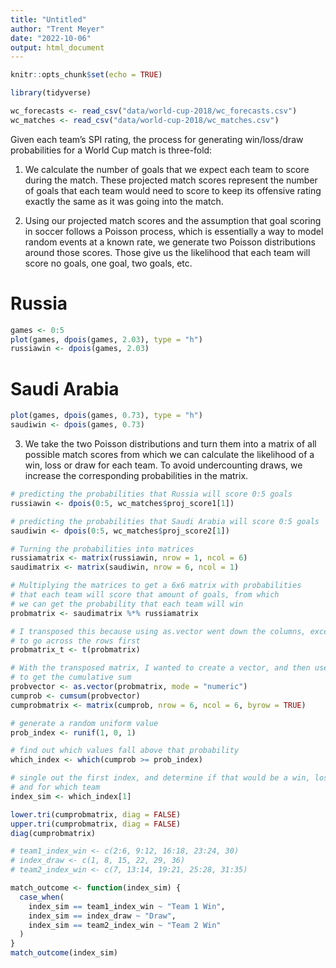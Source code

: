 ```yaml
---
title: "Untitled"
author: "Trent Meyer"
date: "2022-10-06"
output: html_document
---
```


```r
knitr::opts_chunk$set(echo = TRUE)
```

```r
library(tidyverse)

wc_forecasts <- read_csv("data/world-cup-2018/wc_forecasts.csv")
wc_matches <- read_csv("data/world-cup-2018/wc_matches.csv")
```


Given each team’s SPI rating, the process for generating win/loss/draw probabilities for a World Cup match is three-fold:

1. We calculate the number of goals that we expect each team to score during the match. These projected match scores represent the number of goals that each team would need to score to keep its offensive rating exactly the same as it was going into the match.


2. Using our projected match scores and the assumption that goal scoring in soccer follows a Poisson process, which is essentially a way to model random events at a known rate, we generate two Poisson distributions around those scores. Those give us the likelihood that each team will score no goals, one goal, two goals, etc.

# Russia
```r
games <- 0:5
plot(games, dpois(games, 2.03), type = "h")
russiawin <- dpois(games, 2.03)
```

# Saudi Arabia
```r
plot(games, dpois(games, 0.73), type = "h")
saudiwin <- dpois(games, 0.73)
```

3. We take the two Poisson distributions and turn them into a matrix of all possible match scores from which we can calculate the likelihood of a win, loss or draw for each team. To avoid undercounting draws, we increase the corresponding probabilities in the matrix.


```r
# predicting the probabilities that Russia will score 0:5 goals
russiawin <- dpois(0:5, wc_matches$proj_score1[1])

# predicting the probabilities that Saudi Arabia will score 0:5 goals
saudiwin <- dpois(0:5, wc_matches$proj_score2[1])
```

```r
# Turning the probabilities into matrices
russiamatrix <- matrix(russiawin, nrow = 1, ncol = 6)
saudimatrix <- matrix(saudiwin, nrow = 6, ncol = 1)

# Multiplying the matrices to get a 6x6 matrix with probabilities
# that each team will score that amount of goals, from which 
# we can get the probability that each team will win
probmatrix <- saudimatrix %*% russiamatrix 

# I transposed this because using as.vector went down the columns, except I wanted
# to go across the rows first
probmatrix_t <- t(probmatrix)

# With the transposed matrix, I wanted to create a vector, and then use cumsum()
# to get the cumulative sum
probvector <- as.vector(probmatrix, mode = "numeric")
cumprob <- cumsum(probvector)
cumprobmatrix <- matrix(cumprob, nrow = 6, ncol = 6, byrow = TRUE)

# generate a random uniform value
prob_index <- runif(1, 0, 1)

# find out which values fall above that probability
which_index <- which(cumprob >= prob_index)

# single out the first index, and determine if that would be a win, loss, or draw,
# and for which team
index_sim <- which_index[1]

lower.tri(cumprobmatrix, diag = FALSE)
upper.tri(cumprobmatrix, diag = FALSE)
diag(cumprobmatrix)

# team1_index_win <- c(2:6, 9:12, 16:18, 23:24, 30)
# index_draw <- c(1, 8, 15, 22, 29, 36)
# team2_index_win <- c(7, 13:14, 19:21, 25:28, 31:35)

match_outcome <- function(index_sim) {
  case_when(
    index_sim == team1_index_win ~ "Team 1 Win",
    index_sim == index_draw ~ "Draw",
    index_sim == team2_index_win ~ "Team 2 Win"
  )
}
match_outcome(index_sim)
```

